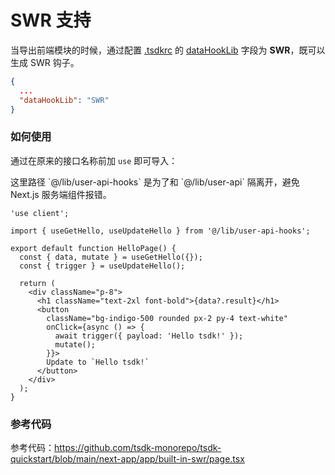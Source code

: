 
# SWR 支持

当导出前端模块的时候，通过配置 [.tsdkrc](./.tsdkrc) 的 [dataHookLib](./tsdkrc#datahooklib) 字段为 **SWR**，既可以生成 SWR 钩子。

```json filename=".tsdkrc" {3}
{
  ...
  "dataHookLib": "SWR"
}
```

### 如何使用

通过在原来的接口名称前加 `use` 即可导入：

<Callout>
  这里路径 `@/lib/user-api-hooks` 是为了和 `@/lib/user-api` 隔离开，避免 Next.js 服务端组件报错。
</Callout>

```tsx
'use client';

import { useGetHello, useUpdateHello } from '@/lib/user-api-hooks';

export default function HelloPage() {
  const { data, mutate } = useGetHello({});
  const { trigger } = useUpdateHello();

  return (
    <div className="p-8">
      <h1 className="text-2xl font-bold">{data?.result}</h1>
      <button
        className="bg-indigo-500 rounded px-2 py-4 text-white"
        onClick={async () => {
          await trigger({ payload: 'Hello tsdk!' });
          mutate();
        }}>
        Update to `Hello tsdk!`
      </button>
    </div>
  );
}
```

### 参考代码

参考代码：https://github.com/tsdk-monorepo/tsdk-quickstart/blob/main/next-app/app/built-in-swr/page.tsx
